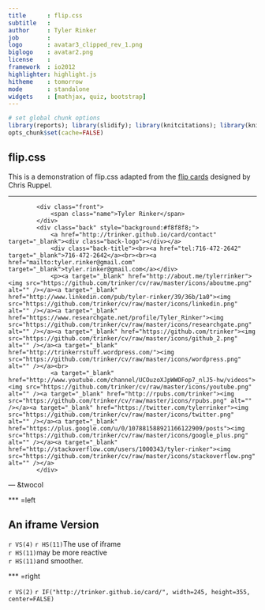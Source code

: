 ```yaml
---
title      : flip.css
subtitle   : 
author     : Tyler Rinker
job        : 
logo       : avatar3_clipped_rev_1.png
biglogo    : avatar2.png
license    : 
framework  : io2012
highlighter: highlight.js
hitheme    : tomorrow
mode       : standalone
widgets    : [mathjax, quiz, bootstrap]
---
```

```r
# set global chunk options
library(reports); library(slidify); library(knitcitations); library(knitr)
opts_chunk$set(cache=FALSE)
```

## flip.css

This is a demonstration of flip.css adapted from the [flip cards](http://css3playground.com/3d-flip-cards/) designed by Chris Ruppel.

---

<div class="flip3D">
            <div class="front">
                <span class="name">Tyler Rinker</span>
            </div>
            <div class="back" style="background:#f8f8f8;">
                <a href="http://trinker.github.io/card/contact" target="_blank"><div class="back-logo"></div></a>
                <div class="back-title"><br><a href="tel:716-472-2642" target="_blank">716-472-2642</a><br><br><a href="mailto:tyler.rinker@gmail.com" target="_blank">tyler.rinker@gmail.com</a></div>
                <p><a target="_blank" href="http://about.me/tylerrinker"><img src="https://github.com/trinker/cv/raw/master/icons/aboutme.png" alt="" /></a><a target="_blank" href="http://www.linkedin.com/pub/tyler-rinker/39/36b/1a0"><img src="https://github.com/trinker/cv/raw/master/icons/linkedin.png" alt="" /></a><a target="_blank" href="https://www.researchgate.net/profile/Tyler_Rinker"><img src="https://github.com/trinker/cv/raw/master/icons/researchgate.png" alt="" /></a><a target="_blank" href="https://github.com/trinker"><img src="https://github.com/trinker/cv/raw/master/icons/github_2.png" alt="" /></a><a target="_blank" href="http://trinkerrstuff.wordpress.com/"><img src="https://github.com/trinker/cv/raw/master/icons/wordpress.png" alt="" /></a><br>
                <a target="_blank" href="http://www.youtube.com/channel/UCOuzoXJpWWOFop7_nlJ5-hw/videos"><img src="https://github.com/trinker/cv/raw/master/icons/youtube.png" alt="" /><a target="_blank" href="http://rpubs.com/trinker"><img src="https://github.com/trinker/cv/raw/master/icons/rpubs.png" alt="" /></a><a target="_blank" href="https://twitter.com/tylerrinker"><img src="https://github.com/trinker/cv/raw/master/icons/twitter.png" alt="" /></a><a target="_blank" href="https://plus.google.com/u/0/107881588921166122909/posts"><img src="https://github.com/trinker/cv/raw/master/icons/google_plus.png" alt="" /></a><a target="_blank" href="http://stackoverflow.com/users/1000343/tyler-rinker"><img src="https://github.com/trinker/cv/raw/master/icons/stackoverflow.png" alt="" /></a>
            </div>
</div>

--- &twocol

*** =left

## An iframe Version ##
`r VS(4)`
`r HS(11)`The use of iframe     
`r HS(11)`may be more reactive     
`r HS(11)`and smoother.    

*** =right

`r VS(2)`
`r IF("http://trinker.github.io/card/", width=245, height=355, center=FALSE)`



